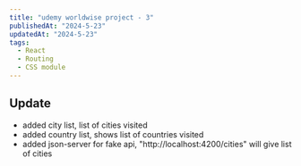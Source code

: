 ```yaml
---
title: "udemy worldwise project - 3"
publishedAt: "2024-5-23"
updatedAt: "2024-5-23"
tags:
  - React
  - Routing
  - CSS module
---
```


## Update

- added city list, list of cities visited
- added country list, shows list of countries visited
- added json-server for fake api, "http://localhost:4200/cities" will give list of cities